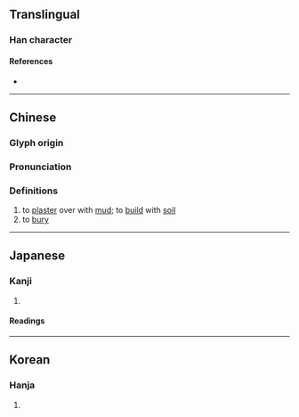 {{character info/new}}
==Translingual==

===Han character===
{{Han char|rn=32|rad=土|as=11|sn=14|four=44114|canj=GTLM|ids=⿰土堇}}

====References====
* {{Han ref|kx=0238.080|dkj=05427|dj=0476.150|hdz=10477.110|uh=5890|ud=22672|bh=E158|bd=57688}}

----

==Chinese==
{{zh-forms}}

===Glyph origin===
{{Han etym}}
{{Han compound|土|堇|c1=s|c2=p|t1=earth; soil|ls=psc}}

===Pronunciation===
{{zh-pron
|m=jìn,jǐn
|c=gan2,gan6
|mc=y
|oc=y
|cat=v
}}

===Definitions===
{{zh-hanzi}}

# to [[plaster]] over with [[mud]]; to [[build]] with [[soil]]
# to [[bury]]

----

==Japanese==

===Kanji===
{{ja-kanji|grade=|rs=土11}}

# {{defn|lang=ja|sort=土11}}

====Readings====
{{ja-readings
|on=きん, ごん
|kun=ぬ-る, ねばつち}}

----

==Korean==

===Hanja===
{{ko-hanja|hangeul=근}}

# {{defn|lang=ko|sort=土11}}